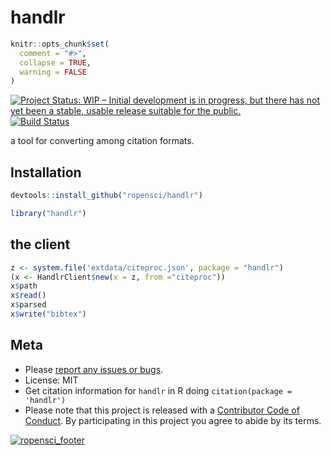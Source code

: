 handlr
======

```r
knitr::opts_chunk$set(
  comment = "#>",
  collapse = TRUE,
  warning = FALSE
)
```

[![Project Status: WIP – Initial development is in progress, but there has not yet been a stable, usable release suitable for the public.](https://www.repostatus.org/badges/latest/wip.svg)](https://www.repostatus.org/#wip)
[![Build Status](https://travis-ci.com/ropensci/handlr.svg?branch=master)](https://travis-ci.com/ropensci/handlr)

a tool for converting among citation formats.

## Installation

```r
devtools::install_github("ropensci/handlr")
```

```r
library("handlr")
```

## the client

```r
z <- system.file('extdata/citeproc.json', package = "handlr")
(x <- HandlrClient$new(x = z, from ="citeproc"))
x$path
x$read()
x$parsed
x$write("bibtex")
```

## Meta

* Please [report any issues or bugs](https://github.com/ropensci/handlr/issues).
* License: MIT
* Get citation information for `handlr` in R doing `citation(package = 'handlr')`
* Please note that this project is released with a [Contributor Code of Conduct](CODE_OF_CONDUCT.md).
By participating in this project you agree to abide by its terms.

[![ropensci_footer](https://ropensci.org/public_images/github_footer.png)](https://ropensci.org)

